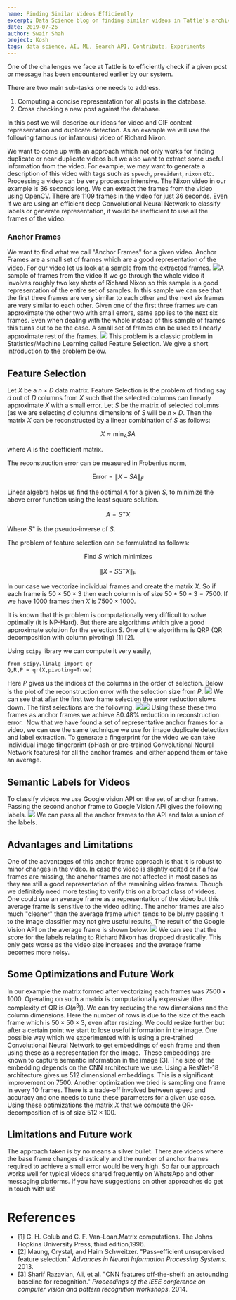 ```yaml
---
name: Finding Similar Videos Efficiently
excerpt: Data Science blog on finding similar videos in Tattle's archive by Feature Selection of anchor frames
date: 2019-07-26
author: Swair Shah
project: Kosh
tags: data science, AI, ML, Search API, Contribute, Experiments
---
```


One of the challenges we face at Tattle is to efficiently check if a given post or message has been encountered earlier by our system. 

There are two main sub-tasks one needs to address. 

1. Computing a concise representation for all posts in the database.
2. Cross checking a new post against the database.

In this post we will describe our ideas for video and GIF content representation and duplicate detection. As an example we will use the following famous (or infamous) video of Richard Nixon.

We want to come up with an approach which not only works for finding duplicate or near duplicate videos but we also want to extract some useful information from the video. For example, we may want to generate a description of this video with tags such as `speech`, `president`, `nixon` etc. Processing a video can be very processor intensive. The Nixon video in our example is 36 seconds long. We can extract the frames from the video using OpenCV. There are 1109 frames in the video for just 36 seconds. Even if we are using an efficient deep Convolutional Neural Network to classify labels or generate representation, it would be inefficient to use all the frames of the video.

### Anchor Frames

We want to find what we call "Anchor Frames" for a given video. Anchor Frames are a small set of frames which are a good representation of the video. For our video let us look at a sample from the extracted frames.
![](../images/Screen-Shot-2019-07-19-at-3.32.55-PM.png)A sample of frames from the video
If we go through the whole video it involves roughly two key shots of Richard Nixon so this sample is a good representation of the entire set of samples. In this sample we can see that the first three frames are very similar to each other and the next six frames are very similar to each other. Given one of the first three frames we can approximate the other two with small errors, same applies to the next six frames. Even when dealing with the whole instead of this sample of frames this turns out to be the case. A small set of frames can be used to linearly approximate rest of the frames. 
![](../images/Screen-Shot-2019-07-19-at-5.08.49-PM.png)
This problem is a classic problem in Statistics/Machine Learning called Feature Selection. We give a short introduction to the problem below.

## Feature Selection

Let $X$ be a $n \times D$ data matrix. Feature Selection is the problem of finding say $d$ out of $D$ columns from $X$ such that the selected columns can linearly approximate $X$ with a small error. Let $S$ be the matrix of selected columns (as we are selecting $d$ columns dimensions of $S$ will be $n \times D$. Then the matrix $X$ can be reconstructed by a linear combination of $S$ as follows:

$$ X \approx \min_A SA $$

where $A$ is the coefficient matrix. 

The reconstruction error can be measured in Frobenius norm,

$$ \text{Error} = \| X - SA \|_F $$

Linear algebra helps us find the optimal $A$ for a given $S$, to minimize the above error function using the least square solution. 

$$ A = S^+ X$$

Where $S^+$ is the pseudo-inverse of $S$.

The problem of feature selection can be formulated as follows:

$$ \text{Find $S$ which minimizes}$$

$$ \| X - S S^+ X \|_F $$

In our case we vectorize individual frames and create the matrix $X$. So if each frame is $50 \times 50 \times 3$ then each column is of size $50*50*3 = 7500$. If we have $1000$ frames then $X$ is $7500 \times 1000$.  

It is known that this problem is computationally very difficult to solve optimally (it is NP-Hard). But there are algorithms which give a good approximate solution for the selection $S$. One of the algorithms is QRP (QR decomposition with column pivoting) [1] [2].

Using `scipy` library we can compute it very easily,

    from scipy.linalg import qr
    Q,R,P = qr(X,pivoting=True)

Here $P$ gives us the indices of the columns in the order of selection. Below is the plot of the reconstruction error with the selection size from $P$. 
![](../images/testplot-3.png)
We can see that after the first two frame selection the error reduction slows down. The first selections are the following. 
![](../images/frame0-3.jpg)![](/content/images/2019/07/frame700.jpg)
Using these these two frames as anchor frames we achieve $80.48\%$ reduction in reconstruction error.  Now that we have found a set of representative anchor frames for a video, we can use the same technique we use for image duplicate detection and label extraction. To generate a fingerprint for the video we can take individual image fingerprint (pHash or pre-trained Convolutional Neural Network features) for all the anchor frames  and either append them or take an average. 

## Semantic Labels for Videos

To classify videos we use Google vision API on the set of anchor frames. Passing the second anchor frame to Google Vision API gives the following labels. 
![](../images/Screen-Shot-2019-07-19-at-5.37.05-PM.png)
We can pass all the anchor frames to the API and take a union of the labels.

## Advantages and Limitations

One of the advantages of this anchor frame approach is that it is robust to minor changes in the video. In case the video is slightly edited or if a few frames are missing, the anchor frames are not affected in most cases as they are still a good representation of the remaining video frames. Though we definitely need more testing to verify this on a broad class of videos. One could use an average frame as a representation of the video but this average frame is sensitive to the video editing. The anchor frames are also much "cleaner" than the average frame which tends to be blurry passing it to the image classifier may not give useful results. The result of the Google Vision API on the average frame is shown below. 
![](../images/Screen-Shot-2019-07-19-at-11.41.18-PM.png)
We can see that the score for the labels relating to Richard Nixon has dropped drastically. This only gets worse as the video size increases and the average frame becomes more noisy. 

## Some Optimizations and Future Work

In our example the matrix formed after vectorizing each frames was $7500 \times 1000$. Operating on such a matrix is computationally expensive (the complexity of QR is $O(n^3)$). We can try reducing the row dimensions and the column dimensions. Here the number of rows is due to the size of the each frame which is $50 \times 50 \times 3$, even after resizing. We could resize further but after a certain point we start to lose useful information in the image. One possible way which we experimented with is using a pre-trained Convolutional Neural Network to get embeddings of each frame and then using these as a representation for the image.  These embeddings are known to capture semantic information in the image [3]. The size of the embedding depends on the CNN architecture we use. Using a ResNet-18 architecture gives us $512$ dimensional embeddings. This is a significant improvement on $7500$. Another optimization we tried is sampling one frame in every 10 frames. There is a trade-off involved between speed and accuracy and one needs to tune these parameters for a given use case. Using these optimizations the matrix $X$ that we compute the QR-decomposition of is of size $512 \times 100$. 

## Limitations and Future work

The approach taken is by no means a silver bullet. There are videos where the base frame changes drastically and the number of anchor frames required to achieve a small error would be very high. So far our approach works well for typical videos shared frequently on WhatsApp and other messaging platforms. If you have suggestions on other approaches do get in touch with us!

# References

- [1] G. H. Golub and C. F. Van-Loan.Matrix computations. The Johns Hopkins University Press, third edition,1996.
- [2] Maung, Crystal, and Haim Schweitzer. "Pass-efficient unsupervised feature selection." *Advances in Neural Information Processing Systems*. 2013.
- [3] Sharif Razavian, Ali, et al. "CNN features off-the-shelf: an astounding baseline for recognition." *Proceedings of the IEEE conference on computer vision and pattern recognition workshops*. 2014.
